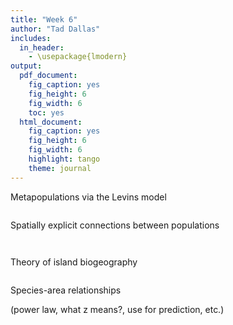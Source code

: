 ```yaml
---
title: "Week 6"
author: "Tad Dallas"
includes:
  in_header:
    - \usepackage{lmodern}
output:
  pdf_document:
    fig_caption: yes
    fig_height: 6
    fig_width: 6
    toc: yes
  html_document:
    fig_caption: yes
    fig_height: 6
    fig_width: 6
    highlight: tango
    theme: journal
---
```




 


Metapopulations via the Levins model

```r




```








Spatially explicit connections between populations

```r




```






```r




```


















Theory of island biogeography


```r




```












Species-area relationships

(power law, what z means?, use for prediction, etc.)

```r




```












